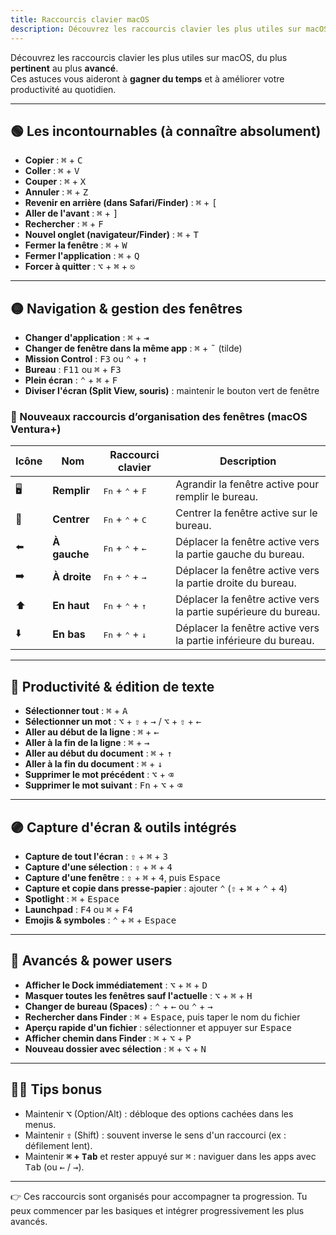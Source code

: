 ```yaml
---
title: Raccourcis clavier macOS
description: Découvrez les raccourcis clavier les plus utiles sur macOS pour améliorer votre productivité
---
```


Découvrez les raccourcis clavier les plus utiles sur macOS, du plus **pertinent** au plus **avancé**.  
Ces astuces vous aideront à **gagner du temps** et à améliorer votre productivité au quotidien.

---

## 🟢 Les incontournables (à connaître absolument)

- **Copier** : <kbd>⌘</kbd> + <kbd>C</kbd>
- **Coller** : <kbd>⌘</kbd> + <kbd>V</kbd>
- **Couper** : <kbd>⌘</kbd> + <kbd>X</kbd>
- **Annuler** : <kbd>⌘</kbd> + <kbd>Z</kbd>
- **Revenir en arrière (dans Safari/Finder)** : <kbd>⌘</kbd> + <kbd>[</kbd>
- **Aller de l'avant** : <kbd>⌘</kbd> + <kbd>]</kbd>
- **Rechercher** : <kbd>⌘</kbd> + <kbd>F</kbd>
- **Nouvel onglet (navigateur/Finder)** : <kbd>⌘</kbd> + <kbd>T</kbd>
- **Fermer la fenêtre** : <kbd>⌘</kbd> + <kbd>W</kbd>
- **Fermer l'application** : <kbd>⌘</kbd> + <kbd>Q</kbd>
- **Forcer à quitter** : <kbd>⌥</kbd> + <kbd>⌘</kbd> + <kbd>⎋</kbd>

---

## 🟡 Navigation & gestion des fenêtres

- **Changer d'application** : <kbd>⌘</kbd> + <kbd>⇥</kbd>
- **Changer de fenêtre dans la même app** : <kbd>⌘</kbd> + <kbd>˜</kbd> (tilde)
- **Mission Control** : <kbd>F3</kbd> ou <kbd>⌃</kbd> + <kbd>↑</kbd>
- **Bureau** : <kbd>F11</kbd> ou <kbd>⌘</kbd> + <kbd>F3</kbd>
- **Plein écran** : <kbd>⌃</kbd> + <kbd>⌘</kbd> + <kbd>F</kbd>
- **Diviser l'écran (Split View, souris)** : maintenir le bouton vert de fenêtre

### 🚀 Nouveaux raccourcis d’organisation des fenêtres (macOS Ventura+)

| Icône | Nom          | Raccourci clavier                           | Description                                                     |
| ----- | ------------ | ------------------------------------------- | --------------------------------------------------------------- |
| 🖥️    | **Remplir**  | <kbd>Fn</kbd> + <kbd>⌃</kbd> + <kbd>F</kbd> | Agrandir la fenêtre active pour remplir le bureau.              |
| 🎯    | **Centrer**  | <kbd>Fn</kbd> + <kbd>⌃</kbd> + <kbd>C</kbd> | Centrer la fenêtre active sur le bureau.                        |
| ⬅️    | **À gauche** | <kbd>Fn</kbd> + <kbd>⌃</kbd> + <kbd>←</kbd> | Déplacer la fenêtre active vers la partie gauche du bureau.     |
| ➡️    | **À droite** | <kbd>Fn</kbd> + <kbd>⌃</kbd> + <kbd>→</kbd> | Déplacer la fenêtre active vers la partie droite du bureau.     |
| ⬆️    | **En haut**  | <kbd>Fn</kbd> + <kbd>⌃</kbd> + <kbd>↑</kbd> | Déplacer la fenêtre active vers la partie supérieure du bureau. |
| ⬇️    | **En bas**   | <kbd>Fn</kbd> + <kbd>⌃</kbd> + <kbd>↓</kbd> | Déplacer la fenêtre active vers la partie inférieure du bureau. |

---

## 🔵 Productivité & édition de texte

- **Sélectionner tout** : <kbd>⌘</kbd> + <kbd>A</kbd>
- **Sélectionner un mot** : <kbd>⌥</kbd> + <kbd>⇧</kbd> + <kbd>→</kbd> / <kbd>⌥</kbd> + <kbd>⇧</kbd> + <kbd>←</kbd>
- **Aller au début de la ligne** : <kbd>⌘</kbd> + <kbd>←</kbd>
- **Aller à la fin de la ligne** : <kbd>⌘</kbd> + <kbd>→</kbd>
- **Aller au début du document** : <kbd>⌘</kbd> + <kbd>↑</kbd>
- **Aller à la fin du document** : <kbd>⌘</kbd> + <kbd>↓</kbd>
- **Supprimer le mot précédent** : <kbd>⌥</kbd> + <kbd>⌫</kbd>
- **Supprimer le mot suivant** : <kbd>Fn</kbd> + <kbd>⌥</kbd> + <kbd>⌫</kbd>

---

## 🟣 Capture d'écran & outils intégrés

- **Capture de tout l'écran** : <kbd>⇧</kbd> + <kbd>⌘</kbd> + <kbd>3</kbd>
- **Capture d'une sélection** : <kbd>⇧</kbd> + <kbd>⌘</kbd> + <kbd>4</kbd>
- **Capture d'une fenêtre** : <kbd>⇧</kbd> + <kbd>⌘</kbd> + <kbd>4</kbd>, puis <kbd>Espace</kbd>
- **Capture et copie dans presse-papier** : ajouter <kbd>⌃</kbd> (<kbd>⇧</kbd> + <kbd>⌘</kbd> + <kbd>⌃</kbd> + <kbd>4</kbd>)
- **Spotlight** : <kbd>⌘</kbd> + <kbd>Espace</kbd>
- **Launchpad** : <kbd>F4</kbd> ou <kbd>⌘</kbd> + <kbd>F4</kbd>
- **Emojis & symboles** : <kbd>⌃</kbd> + <kbd>⌘</kbd> + <kbd>Espace</kbd>

---

## 🔴 Avancés & power users

- **Afficher le Dock immédiatement** : <kbd>⌥</kbd> + <kbd>⌘</kbd> + <kbd>D</kbd>
- **Masquer toutes les fenêtres sauf l'actuelle** : <kbd>⌥</kbd> + <kbd>⌘</kbd> + <kbd>H</kbd>
- **Changer de bureau (Spaces)** : <kbd>⌃</kbd> + <kbd>←</kbd> ou <kbd>⌃</kbd> + <kbd>→</kbd>
- **Rechercher dans Finder** : <kbd>⌘</kbd> + <kbd>Espace</kbd>, puis taper le nom du fichier
- **Aperçu rapide d'un fichier** : sélectionner et appuyer sur <kbd>Espace</kbd>
- **Afficher chemin dans Finder** : <kbd>⌘</kbd> + <kbd>⌥</kbd> + <kbd>P</kbd>
- **Nouveau dossier avec sélection** : <kbd>⌘</kbd> + <kbd>⌥</kbd> + <kbd>N</kbd>

---

## 🧑‍💻 Tips bonus

- Maintenir **<kbd>⌥</kbd>** (Option/Alt) : débloque des options cachées dans les menus.
- Maintenir **<kbd>⇧</kbd>** (Shift) : souvent inverse le sens d'un raccourci (ex : défilement lent).
- Maintenir **<kbd>⌘</kbd> + <kbd>Tab</kbd>** et rester appuyé sur <kbd>⌘</kbd> : naviguer dans les apps avec <kbd>Tab</kbd> (ou <kbd>←</kbd> / <kbd>→</kbd>).

---

👉 Ces raccourcis sont organisés pour accompagner ta progression. Tu peux commencer par les basiques et intégrer progressivement les plus avancés.
